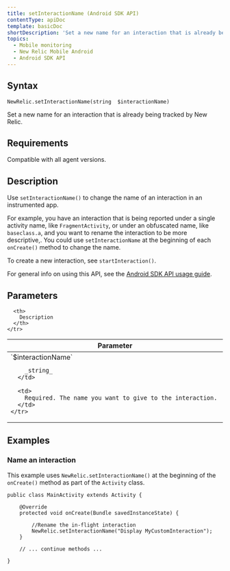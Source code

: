 ```yaml
---
title: setInteractionName (Android SDK API)
contentType: apiDoc
template: basicDoc
shortDescription: 'Set a new name for an interaction that is already being tracked by New Relic. '
topics:
  - Mobile monitoring
  - New Relic Mobile Android
  - Android SDK API
---
```


## Syntax

```
NewRelic.setInteractionName(string  $interactionName)
```

Set a new name for an interaction that is already being tracked by New Relic.

## Requirements

Compatible with all agent versions.

## Description

Use `setInteractionName()` to change the name of an interaction in an instrumented app.

For example, you have an interaction that is being reported under a single activity name, like `FragmentActivity`, or under an obfuscated name, like `baseclass.a`, and you want to rename the interaction to be more descriptive,. You could use `setInteractionName` at the beginning of each `onCreate()` method to change the name.

To create a new interaction, see `startInteraction()`.

For general info on using this API, see the [Android SDK API usage guide](/docs/mobile-monitoring/new-relic-mobile-android/install-configure/work-android-sdk-api).

## Parameters

<Table>
  <thead>
    <tr>
      <th width="30%">
        Parameter
      </th>

      <th>
        Description
      </th>
    </tr>
  </thead>

  <tbody>
    <tr>
      <td>
        `$interactionName`

        _string_
      </td>

      <td>
        Required. The name you want to give to the interaction.
      </td>
    </tr>
  </tbody>
</Table>

## Examples

### Name an interaction

This example uses `NewRelic.setInteractionName()` at the beginning of the `onCreate()` method as part of the `Activity` class.

```
public class MainActivity extends Activity {

    @Override
    protected void onCreate(Bundle savedInstanceState) {

    	//Rename the in-flight interaction
        NewRelic.setInteractionName("Display MyCustomInteraction");
    }

    // ... continue methods ...

}
```
